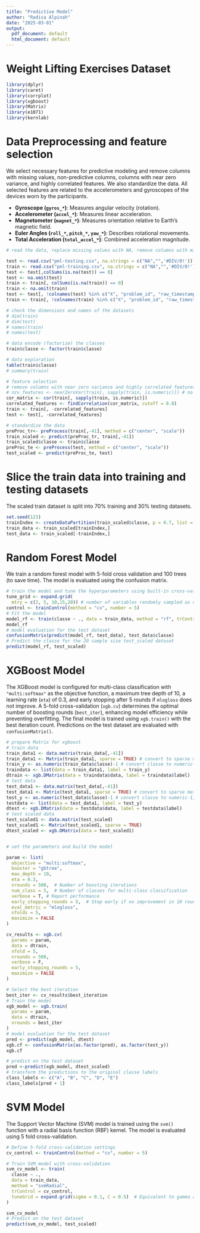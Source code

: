 ```yaml
---
title: "Predictive Model"
author: "Radisa Alpinah"
date: "2025-03-01"
output:
  pdf_document: default
  html_document: default
---
```


# Weight Lifting Exercises Dataset 

```r
library(dplyr)
library(caret)
library(corrplot)
library(xgboost)
library(Matrix)
library(e1071)
library(kernlab)

```

# Data Preprocessing and feature selection
We select necessary features for predictive modeling and remove columns with missing values, non-predictive columns, columns with near zero variance, and highly correlated features. We also standardize the data.
All selected features are related to the accelerometers and gyroscopes of the devices worn by the participants. 

- **Gyroscope (`gyros_*`)**: Measures angular velocity (rotation).
- **Accelerometer (`accel_*`)**: Measures linear acceleration.
- **Magnetometer (`magnet_*`)**: Measures orientation relative to Earth's magnetic field.
- **Euler Angles (`roll_*`, `pitch_*`, `yaw_*`)**: Describes rotational movements.
- **Total Acceleration (`total_accel_*`)**: Combined acceleration magnitude.

```r
# read the data, replace missing values with NA, remove columns with missing values and drop non-predictive columns

test <- read.csv("pml-testing.csv", na.strings = c("NA","",'#DIV/0!'))
train <- read.csv("pml-training.csv", na.strings = c("NA","",'#DIV/0!'))
test <- test[,colSums(is.na(test)) == 0]
test <- na.omit(test)
train <- train[, colSums(is.na(train)) == 0]
train <- na.omit(train)
test <- test[, !colnames(test) %in% c("X", "problem_id", "raw_timestamp_part_1", "raw_timestamp_part_2", "cvtd_timestamp", "new_window", "num_window")]
train <- train[, !colnames(train) %in% c("X", "problem_id", "raw_timestamp_part_1", "raw_timestamp_part_2", "cvtd_timestamp", "new_window", "num_window")]

# check the dimensions and names of the datasets
# dim(train)
# dim(test)
# names(train)
# names(test)

# data encode (factorize) the classes
train$classe <- factor(train$classe)

# data exploration
table(train$classe)
# summary(train)

# feature selection
# remove columns with near zero variance and highly correlated features
# nzv_features <- nearZeroVar(train[, sapply(train, is.numeric)]) # no near zero variance features
cor_matrix <- cor(train[, sapply(train, is.numeric)])
correlated_features <- findCorrelation(cor_matrix, cutoff = 0.8)
train <- train[, -correlated_features]
test <- test[, -correlated_features]

# standardize the data
preProc_tr<- preProcess(train[,-41], method = c("center", "scale"))
train_scaled <- predict(preProc_tr, train[,-41])
train_scaled$classe <- train$classe
preProc_te <- preProcess(test, method = c("center", "scale"))
test_scaled <- predict(preProc_te, test)

```
# Slice the train data into training and testing datasets
The scaled train dataset is split into 70% training and 30% testing datasets.

```r
set.seed(123)
trainIndex <- createDataPartition(train_scaled$classe, p = 0.7, list = FALSE)
train_data <- train_scaled[trainIndex,]
test_data <- train_scaled[-trainIndex,]
```

# Random Forest Model
We train a random forest model with 5-fold cross validation and 100 trees (to save time). The model is evaluated using the confusion matrix.

```r
# train the model and tune the hyperparameters using built-in cross-validation
tune_grid <- expand.grid(
  mtry = c(2, 5, 10,15,20)) # number of variables randomly sampled as candidates at each split
control <- trainControl(method = "cv", number = 5)
# Fit the model
model_rf <- train(classe ~ ., data = train_data, method = "rf", trControl = control, tuneGrid = tune_grid,ntree = 100)
model_rf
# model evaluation for the test dataset
confusionMatrix(predict(model_rf, test_data), test_data$classe)
# Predict the classe for the 20 sample size test_scaled dataset
predict(model_rf, test_scaled)
```

# XGBoost Model
The XGBoost model is configured for multi-class classification with `"multi:softmax"` as the objective function, a maximum tree depth of 10, a learning rate (`eta`) of 0.3, and early stopping after 5 rounds if `mlogloss` does not improve. A 5-fold cross-validation (`xgb.cv`) determines the optimal number of boosting rounds (`best_iter`), enhancing model efficiency while preventing overfitting. The final model is trained using `xgb.train()` with the best iteration count. Predictions on the test dataset are evaluated with `confusionMatrix()`.

```r
# prepare Matrix for xgboost
# train data
train_data1 <- data.matrix(train_data[,-41])
train_data1 <- Matrix(train_data1, sparse = TRUE) # convert to sparse matrix
train_y <- as.numeric(train_data$classe)-1 # convert classe to numeric-1, as xgboost requires labels to start from 0
traindata <- list(data = train_data1, label = train_y)
dtrain <- xgb.DMatrix(data = traindata$data, label = traindata$label)
# test data
test_data1 <- data.matrix(test_data[,-41])
test_data1 <- Matrix(test_data1, sparse = TRUE) # convert to sparse matrix
test_y <- as.numeric(test_data$classe)-1 # convert classe to numeric-1, as xgboost requires labels to start from 0
testdata <- list(data = test_data1, label = test_y)
dtest <- xgb.DMatrix(data = testdata$data, label = testdata$label)
# test scaled data
test_scaled1 <- data.matrix(test_scaled)
test_scaled1 <- Matrix(test_scaled1, sparse = TRUE) 
dtest_scaled <- xgb.DMatrix(data = test_scaled1)


# set the parameters and build the model

param <- list(
  objective = "multi:softmax",
  booster = "gbtree",
  max_depth = 10,
  eta = 0.3,
  nrounds = 500,  # Number of boosting iterations
  num_class = 5,  # Number of classes for multi-class classification
  verbose = T, # Report performance
  early_stopping_rounds = 5,  # Stop early if no improvement in 10 rounds
  eval_metric = "mlogloss",
  nfolds = 5,
  maximize = FALSE
)

cv_results <- xgb.cv(
  params = param,
  data = dtrain,
  nfold = 5,
  nrounds = 500,
  verbose = F,
  early_stopping_rounds = 5,
  maximize = FALSE
)

# Select the best iteration
best_iter <- cv_results$best_iteration
# Train the model
xgb_model <- xgb.train(
  params = param,
  data = dtrain,
  nrounds = best_iter
)
# model evaluation for the test dataset
pred <- predict(xgb_model, dtest)
xgb.cf <- confusionMatrix(as.factor(pred), as.factor(test_y))
xgb.cf

# predict on the test dataset
pred <-predict(xgb_model, dtest_scaled)
# transform the predictions to the original classe labels
class_labels <- c("A", "B", "C", "D", "E")
class_labels[pred + 1]
```

# SVM Model
The Support Vector Machine (SVM) model is trained using the `svm()` function with a radial basis function (RBF) kernel. The model is evaluated using 5 fold cross-validation.

```r

# Define 5-fold cross-validation settings
cv_control <- trainControl(method = "cv", number = 5)

# Train SVM model with cross-validation
svm_cv_model <- train(
  classe ~ ., 
  data = train_data, 
  method = "svmRadial", 
  trControl = cv_control,
  tuneGrid = expand.grid(sigma = 0.1, C = 0.5)  # Equivalent to gamma and cost
)

svm_cv_model
# Predict on the test dataset
predict(svm_cv_model, test_scaled)
```
